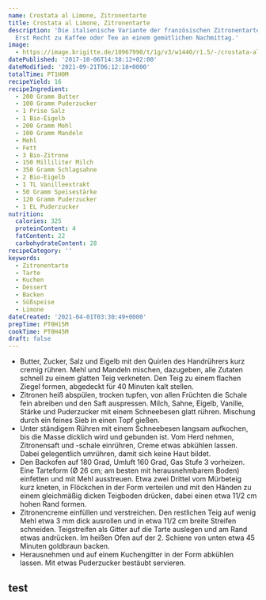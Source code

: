 ```yaml
---
name: Crostata al Limone, Zitronentarte
title: Crostata al Limone, Zitronentarte
description: 'Die italienische Variante der französischen Zitronentarte schmeckt immer!
  Erst Recht zu Kaffee oder Tee an einem gemütlichen Nachmittag.'
image:
  - https://image.brigitte.de/10967990/t/1g/v3/w1440/r1.5/-/crostata-al-limone.jpg
datePublished: '2017-10-06T14:38:12+02:00'
dateModified: '2021-09-21T06:12:18+0000'
totalTime: PT1H0M
recipeYield: 16
recipeIngredient:
  - 200 Gramm Butter
  - 100 Gramm Puderzucker
  - 1 Prise Salz
  - 1 Bio-Eigelb
  - 200 Gramm Mehl
  - 100 Gramm Mandeln
  - Mehl
  - Fett
  - 3 Bio-Zitrone
  - 150 Milliliter Milch
  - 350 Gramm Schlagsahne
  - 2 Bio-Eigelb
  - 1 TL Vanilleextrakt
  - 50 Gramm Speisestärke
  - 120 Gramm Puderzucker
  - 1 EL Puderzucker
nutrition:
  calories: 325
  proteinContent: 4
  fatContent: 22
  carbohydrateContent: 28
recipeCategory: ''
keywords:
  - Zitronentarte
  - Tarte
  - Kuchen
  - Dessert
  - Backen
  - Süßspeise
  - Limone
dateCreated: '2021-04-01T03:30:49+0000'
prepTime: PT0H15M
cookTime: PT0H45M
draft: false
---
```


- Butter, Zucker, Salz und Eigelb mit den Quirlen des Handrührers kurz cremig rühren.
  Mehl und Mandeln mischen, dazugeben, alle Zutaten schnell zu einem glatten Teig
  verkneten. Den Teig zu einem flachen Ziegel formen, abgedeckt für 40 Minuten kalt
  stellen.
- Zitronen heiß abspülen, trocken tupfen, von allen Früchten die Schale fein abreiben
  und den Saft auspressen. Milch, Sahne, Eigelb, Vanille, Stärke und Puderzucker mit
  einem Schneebesen glatt rühren. Mischung durch ein feines Sieb in einen Topf gießen.
- Unter ständigem Rühren mit einem Schneebesen langsam aufkochen, bis die Masse dicklich
  wird und gebunden ist. Vom Herd nehmen, Zitronensaft und -schale einrühren, Creme
  etwas abkühlen lassen. Dabei gelegentlich umrühren, damit sich keine Haut bildet.
- Den Backofen auf 180 Grad, Umluft 160 Grad, Gas Stufe 3 vorheizen. Eine Tarteform
  (Ø 26 cm; am besten mit herausnehmbarem Boden) einfetten und mit Mehl ausstreuen.
  Etwa zwei Drittel vom Mürbeteig kurz kneten, in Flöckchen in der Form verteilen
  und mit den Händen zu einem gleichmäßig dicken Teigboden drücken, dabei einen etwa
  11/2 cm hohen Rand formen.
- Zitronencreme einfüllen und verstreichen. Den restlichen Teig auf wenig Mehl etwa
  3 mm dick ausrollen und in etwa 11/2 cm breite Streifen schneiden. Teigstreifen
  als Gitter auf die Tarte auslegen und am Rand etwas andrücken. Im heißen Ofen auf
  der 2. Schiene von unten etwa 45 Minuten goldbraun backen.
- Herausnehmen und auf einem Kuchengitter in der Form abkühlen lassen. Mit etwas
  Puderzucker bestäubt servieren.

## test
